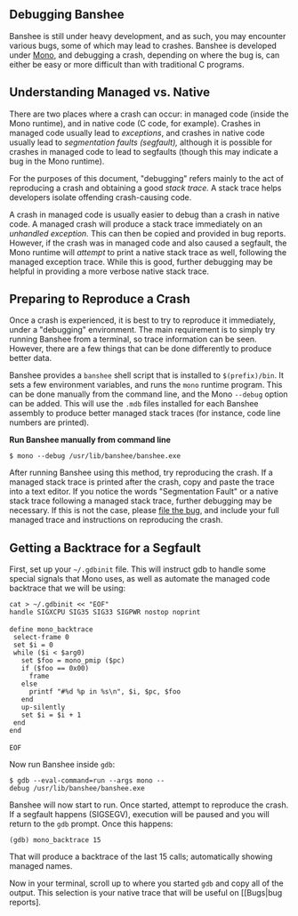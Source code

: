 ==Debugging Banshee==

Banshee is still under heavy development, and as such, you may encounter various bugs, some of which may lead to crashes. Banshee is developed under [http://mono-project.com/ Mono], and debugging a crash, depending on where the bug is, can either be easy or more difficult than with traditional C programs.

==Understanding Managed vs. Native==

There are two places where a crash can occur: in managed code (inside the Mono runtime), and in native code (C code, for example). Crashes in managed code usually lead to ''exceptions'', and crashes in native code usually lead to ''segmentation faults (segfault),'' although it is possible for crashes in managed code to lead to segfaults (though this may indicate a bug in the Mono runtime).

For the purposes of this document, "debugging" refers mainly to the act of reproducing a crash and obtaining a good ''stack trace.'' A stack trace helps developers isolate offending crash-causing code.

A crash in managed code is usually easier to debug than a crash in native code. A managed crash will produce a stack trace immediately on an ''unhandled exception.'' This can then be copied and provided in bug reports. However, if the crash was in managed code and also caused a segfault, the Mono runtime will ''attempt'' to print a native stack trace as well, following the managed exception trace. While this is good, further debugging may be helpful in providing a more verbose native stack trace.

==Preparing to Reproduce a Crash==

Once a crash is experienced, it is best to try to reproduce it immediately, under a "debugging" environment. The main requirement is to simply try running Banshee from a terminal, so trace information can be seen. However, there are a few things that can be done differently to produce better data.

Banshee provides a <code>banshee</code> shell script that is installed to <code>$(prefix)/bin</code>. It sets a few environment variables, and runs the <code>mono</code> runtime program. This can be done manually from the command line, and the  Mono <code>--debug</code> option can be added. This will use the <code>.mdb</code> files installed for each Banshee assembly to produce better managed stack traces (for instance, code line numbers are printed).

'''Run Banshee manually from command line'''
 $ mono --debug /usr/lib/banshee/banshee.exe

After running Banshee using this method, try reproducing the crash. If a managed stack trace is printed after the crash, copy and paste the trace into a text editor. If you notice the words "Segmentation Fault" or a native stack trace following a managed stack trace, further debugging may be necessary. If this is not the case, please [[Bugs|file the bug]], and include your full managed trace and instructions on reproducing the crash.

==Getting a Backtrace for a Segfault==

First, set up your <code>~/.gdbinit</code> file.  This will instruct gdb to handle some special signals that Mono uses, as well as automate the managed code backtrace that we will be using:

 cat > ~/.gdbinit << "EOF"
 handle SIGXCPU SIG35 SIG33 SIGPWR nostop noprint
 
 define mono_backtrace
  select-frame 0
  set $i = 0
  while ($i < $arg0)
    set $foo = mono_pmip ($pc)
    if ($foo == 0x00)
      frame
    else
      printf "#%d %p in %s\n", $i, $pc, $foo
    end
    up-silently
    set $i = $i + 1
  end
 end
 
 EOF

Now run Banshee inside <code>gdb</code>:

 $ gdb --eval-command=run --args mono --debug /usr/lib/banshee/banshee.exe

Banshee will now start to run. Once started, attempt to reproduce the crash. If a segfault happens (SIGSEGV), execution will be paused and you will return to the <code>gdb</code> prompt. Once this happens:

 (gdb) mono_backtrace 15

That will produce a backtrace of the last 15 calls; automatically showing managed names.

Now in your terminal, scroll up to where you started <code>gdb</code> and copy all of the output. This selection is your native trace that will be useful on [[Bugs|bug reports].